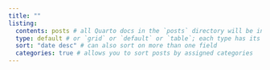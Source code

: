 ```yaml
---
title: ""
listing: 
  contents: posts # all Quarto docs in the `posts` directory will be included on your listing page
  type: default # or `grid` or `default` or `table`; each type has its own set of yaml options to include
  sort: "date desc" # can also sort on more than one field
  categories: true # allows you to sort posts by assigned categories 
---
```


<!--

Helpful links:
https://samanthacsik.github.io/posts/2022-10-24-quarto-blogs/
https://beamilz.com/posts/2022-06-05-creating-a-blog-with-quarto/en/

-->
